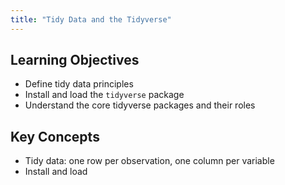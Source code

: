 ```yaml
---
title: "Tidy Data and the Tidyverse"
---
```


## Learning Objectives

-   Define tidy data principles\
-   Install and load the `tidyverse` package\
-   Understand the core tidyverse packages and their roles

## Key Concepts

-   Tidy data: one row per observation, one column per variable
-   Install and load
